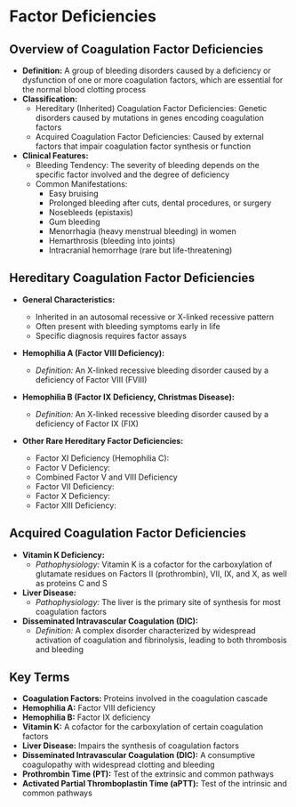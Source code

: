 # Factor Deficiencies {-}

## **Overview of Coagulation Factor Deficiencies** {-}

*   **Definition:** A group of bleeding disorders caused by a deficiency or dysfunction of one or more coagulation factors, which are essential for the normal blood clotting process
*   **Classification:**
    *   Hereditary (Inherited) Coagulation Factor Deficiencies: Genetic disorders caused by mutations in genes encoding coagulation factors
    *   Acquired Coagulation Factor Deficiencies: Caused by external factors that impair coagulation factor synthesis or function
*   **Clinical Features:**
    *   Bleeding Tendency: The severity of bleeding depends on the specific factor involved and the degree of deficiency
    *   Common Manifestations:
        *   Easy bruising
        *   Prolonged bleeding after cuts, dental procedures, or surgery
        *   Nosebleeds (epistaxis)
        *   Gum bleeding
        *   Menorrhagia (heavy menstrual bleeding) in women
        *   Hemarthrosis (bleeding into joints)
        *   Intracranial hemorrhage (rare but life-threatening)

## **Hereditary Coagulation Factor Deficiencies** {-}

*   **General Characteristics:**
    *   Inherited in an autosomal recessive or X-linked recessive pattern
    *   Often present with bleeding symptoms early in life
    *   Specific diagnosis requires factor assays

*   **Hemophilia A (Factor VIII Deficiency):**
    *   *Definition:* An X-linked recessive bleeding disorder caused by a deficiency of Factor VIII (FVIII)

*   **Hemophilia B (Factor IX Deficiency, Christmas Disease):**
    *   *Definition:* An X-linked recessive bleeding disorder caused by a deficiency of Factor IX (FIX)

*   **Other Rare Hereditary Factor Deficiencies:**

    *   Factor XI Deficiency (Hemophilia C):
    *   Factor V Deficiency:
    *   Combined Factor V and VIII Deficiency
    *   Factor VII Deficiency:
    *   Factor X Deficiency:
    *   Factor XIII Deficiency:

## **Acquired Coagulation Factor Deficiencies** {-}

*   **Vitamin K Deficiency:**
    *   *Pathophysiology:* Vitamin K is a cofactor for the carboxylation of glutamate residues on Factors II (prothrombin), VII, IX, and X, as well as proteins C and S

*   **Liver Disease:**
    *   *Pathophysiology:* The liver is the primary site of synthesis for most coagulation factors

*   **Disseminated Intravascular Coagulation (DIC):**
    *   *Definition:* A complex disorder characterized by widespread activation of coagulation and fibrinolysis, leading to both thrombosis and bleeding

## **Key Terms** {-}

*   **Coagulation Factors:** Proteins involved in the coagulation cascade
*   **Hemophilia A:** Factor VIII deficiency
*   **Hemophilia B:** Factor IX deficiency
*   **Vitamin K:** A cofactor for the carboxylation of certain coagulation factors
*   **Liver Disease:** Impairs the synthesis of coagulation factors
*   **Disseminated Intravascular Coagulation (DIC):** A consumptive coagulopathy with widespread clotting and bleeding
*   **Prothrombin Time (PT):** Test of the extrinsic and common pathways
*   **Activated Partial Thromboplastin Time (aPTT):** Test of the intrinsic and common pathways
